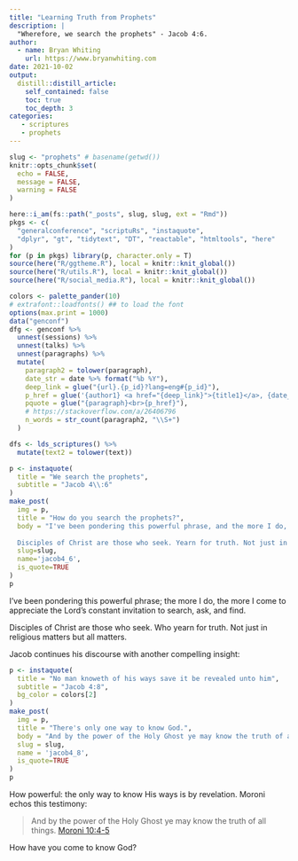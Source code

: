 ```yaml
---
title: "Learning Truth from Prophets"
description: |
  "Wherefore, we search the prophets" - Jacob 4:6.
author:
  - name: Bryan Whiting
    url: https://www.bryanwhiting.com
date: 2021-10-02
output:
  distill::distill_article:
    self_contained: false
    toc: true
    toc_depth: 3
categories:
   - scriptures
   - prophets
---
```



```r
slug <- "prophets" # basename(getwd())
knitr::opts_chunk$set(
  echo = FALSE,
  message = FALSE,
  warning = FALSE
)
```


```r
here::i_am(fs::path("_posts", slug, slug, ext = "Rmd"))
pkgs <- c(
  "generalconference", "scriptuRs", "instaquote",
  "dplyr", "gt", "tidytext", "DT", "reactable", "htmltools", "here"
)
for (p in pkgs) library(p, character.only = T)
source(here("R/ggtheme.R"), local = knitr::knit_global())
source(here("R/utils.R"), local = knitr::knit_global())
source(here("R/social_media.R"), local = knitr::knit_global())

colors <- palette_pander(10)
# extrafont::loadfonts() ## to load the font
options(max.print = 1000)
data("genconf")
dfg <- genconf %>%
  unnest(sessions) %>%
  unnest(talks) %>%
  unnest(paragraphs) %>%
  mutate(
    paragraph2 = tolower(paragraph),
    date_str = date %>% format("%b %Y"),
    deep_link = glue("{url}.{p_id}?lang=eng#{p_id}"),
    p_href = glue('{author1} <a href="{deep_link}">{title1}</a>, {date_str}'),
    pquote = glue("{paragraph}<br>{p_href}"),
    # https://stackoverflow.com/a/26406796
    n_words = str_count(paragraph2, "\\S+")
  )

dfs <- lds_scriptures() %>%
  mutate(text2 = tolower(text))
```

```r
p <- instaquote(
  title = "We search the prophets",
  subtitle = "Jacob 4\\:6"
)
make_post(
  img = p,
  title = "How do you search the prophets?",
  body = "I've been pondering this powerful phrase, and the more I do, the more I come to appreciate the Lord's constant invitation to search, ask, and find.
  
  Disciples of Christ are those who seek. Yearn for truth. Not just in religious matters, but all matters.",
  slug=slug,
  name='jacob4_6',
  is_quote=TRUE
)
p
```

I've been pondering this powerful phrase; the more I do, the more I come to appreciate the Lord's constant invitation to search, ask, and find.

Disciples of Christ are those who seek. Who yearn for truth. Not just in religious matters but all matters.

Jacob continues his discourse with another compelling insight:

```r
p <- instaquote(
  title = "No man knoweth of his ways save it be revealed unto him",
  subtitle = "Jacob 4:8",
  bg_color = colors[2]
)
make_post(
  img = p,
  title = "There's only one way to know God.",
  body = "And by the power of the Holy Ghost ye may know the truth of all things. Moroni 10:4-5",
  slug = slug,
  name = 'jacob4_8',
  is_quote=TRUE
)
p
```

How powerful: the only way to know His ways is by revelation. Moroni echos this testimony:

> And by the power of the Holy Ghost ye may know the truth of all things. [Moroni 10:4-5](https://www.churchofjesuschrist.org/study/scriptures/bofm/moro/10?lang=eng)

How have you come to know God?